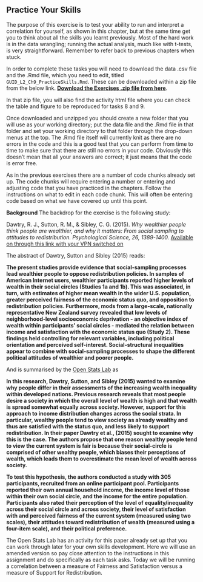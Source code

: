 ## Practice Your Skills {#Ch9PracticeSkills}

The purpose of this exercise is to test your ability to run and interpret a correlation for yourself, as shown in this chapter, but at the same time get you to think about all the skills you learnt previously. Most of the hard work is in the data wrangling; running the actual analysis, much like with t-tests, is very straightforward. Remember to refer back to previous chapters when stuck.


In order to complete these tasks you will need to download the data .csv file and the .Rmd file, which you need to edit, titled `GUID_L2_Ch9_PracticeSkills.Rmd`. These can be downloaded within a zip file from the below link. [**Download the Exercises .zip file from here**](data/09-s02/GUID_L2_Ch9_PracticeSkills/L2_Ch9_PracticeSkills.zip).

In that zip file, you will also find the activity html file where you can check the table and figure to be reproduced for tasks 8 and 9.

Once downloaded and unzipped you should create a new folder that you will use as your working directory; put the data file and the .Rmd file in that folder and set your working directory to that folder through the drop-down menus at the top. The .Rmd file itself will currently knit as there are no errors in the code and this is a good test that you can perform from time to time to make sure that there are still no errors in your code. Obviously this doesn't mean that all your answers are correct; it just means that the code is error free.

As in the previous exercises there are a number of code chunks already set up. The code chunks will require entering a number or entering and adjusting code that you have practiced in the chapters. Follow the instructions on what to edit in each code chunk. This will often be entering code based on what we have covered up until this point.

**Background**
The backdrop for the exercise is the following study:

Dawtry, R. J., Sutton, R. M., & Sibley, C. G. (2015). *Why wealthier people think people are wealthier, and why it matters: From social sampling to attitudes to redistribution. Psychological Science, 26, 1389-1400.* <a href = "http://journals.sagepub.com/stoken/default+domain/RrNc7nRzBpvJaMH5UEte/full" target = "_blank">Available on through this link with your VPN switched on</a>

The abstract of Dawtry, Sutton and Sibley (2015) reads:

**The present studies provide evidence that social-sampling processes lead wealthier people to oppose redistribution policies. In samples of American Internet users, wealthier participants reported higher levels of wealth in their social circles (Studies 1a and 1b). This was associated, in turn, with estimates of higher mean wealth in the wider U.S. population, greater perceived fairness of the economic status quo, and opposition to redistribution policies. Furthermore, mods from a large-scale, nationally representative New Zealand survey revealed that low levels of neighborhood-level socioeconomic deprivation - an objective index of wealth within participants' social circles - mediated the relation between income and satisfaction with the economic status quo (Study 2). These findings held controlling for relevant variables, including political orientation and perceived self-interest. Social-structural inequalities appear to combine with social-sampling processes to shape the different political attitudes of wealthier and poorer people.**

And is summarised by the <a href="https://sites.google.com/view/openstatslab/home/correlation-activities?authuser=0" target = "_blank">Open Stats Lab</a> as

**In this research, Dawtry, Sutton, and Sibley (2015) wanted to examine why people differ in their assessments of the increasing wealth inequality within developed nations. Previous research reveals that most people desire a society in which the overall level of wealth is high and that wealth is spread somewhat equally across society. However, support for this approach to income distribution changes across the social strata. In particular, wealthy people tend to view society as already wealthy and thus are satisfied with the status quo, and less likely to support redistribution. In their paper Dawtry et al., (2015) sought to examine why this is the case. The authors propose that one reason wealthy people tend to view the current system is fair is because their social-circle is comprised of other wealthy people, which biases their perceptions of wealth, which leads them to overestimate the mean level of wealth across society.**

**To test this hypothesis, the authors conducted a study with 305 participants, recruited from an online participant pool. Participants reported their own annual household income, the income level of those within their own social circle, and the income for the entire population. Participants also rated their perception of the level of equality/inequality across their social circle and across society, their level of satisfaction with and perceived fairness of the current system (measured using two scales), their attitudes toward redistribution of wealth (measured using a four-item scale), and their political preference.**

The Open Stats Lab has an activity for this paper already set up that you can work through later for your own skills development. Here we will use an amended version so pay close attention to the instructions in this assignment and do specifically as each task asks. Today we will be running a correlation between a measure of Fairness and Satisfaction versus a measure of Support for Redistribution.